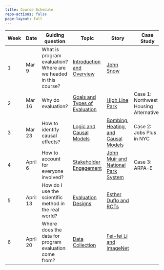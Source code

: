 ```yaml
---
title: Course Schedule
repo-actions: false
page-layout: full
---
```


| Week | Date   | Guiding question   | Topic     | Story    | Case Study    | Assignment    |
|-----------|-----------|-----------|-----------|-----------|-----------|-----------|
| 1    | Mar 9  | What is program evaluation? Where are we headed in this course? | [Introduction and Overview](/lectures/lecture1.qmd) | [John Snow](/stories/john-snow-and-evidence-based-analysis.qmd) |                                        |               |
| 2    | Mar 16 | Why do evaluation?      | [Goals and Types of Evaluation](/lectures/lecture2.qmd)  | [High Line Park](/stories/high-line-park.qmd)     | Case 1: Northwest Housing Alternatives | Case Response 1 |
| 3    | Mar 23 | How to identify causal effects?        | [Logic and Causal Models](/lectures/lecture3.qmd)  | [Bombing, Heating, and Causal Models](/stories/bombing-heating-and-causal-models.qmd)     | Case 2: Jobs Plus in NYC | Case Response 2 |
| 4    | April 6 | How to account for everyone involved?        | [Stakeholder Engagement](/lectures/lecture4.qmd)  | [John Muir and National Park System](/stories/john-muir-and-national-park.qmd)     | Case 3: ARPA-E | Case Response 3 |
| 5    | April 13 | How do I use the scientific method in the real world?   | [Evaluation Designs](/lectures/lecture5.qmd)  | [Esther Duflo and RCTs](/stories/esther-duflo-and-rcts.qmd)     |   | Proposal due |
| 6    | April 20 | Where does the data for program evaluation come from?   | [Data Collection](/lectures/lecture6.qmd)  | [Fei-fei Li and ImageNet](/stories/feifei-li-imagenet-and-ai-revolution.qmd)     |   |  |